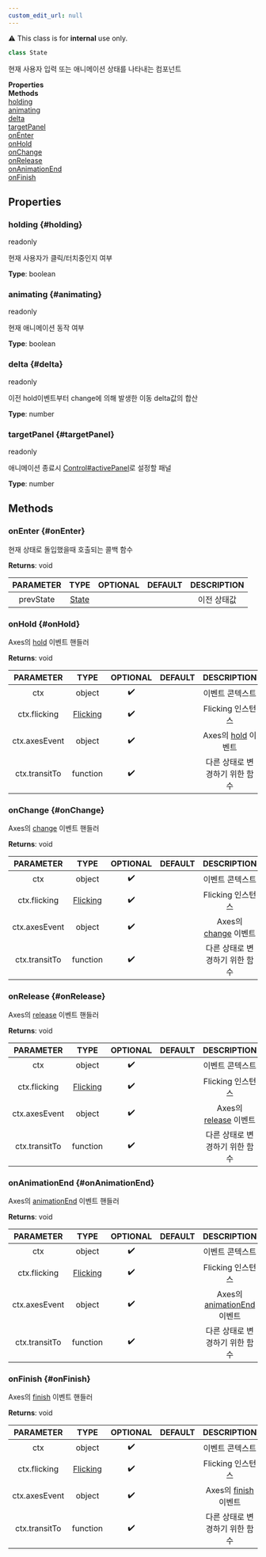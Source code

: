 ```yaml
---
custom_edit_url: null
---
```


<div className="notification is-warning my-2">⚠️ This class is for <strong>internal</strong> use only.</div>

```ts
class State
```

<div>

</div>

현재 사용자 입력 또는 애니메이션 상태를 나타내는 컴포넌트

<div className="container">
  <div className="row mb-2"><div className="col col--6"><strong>Properties</strong></div><div className="col col--6"><strong>Methods</strong></div></div>
  <div className="row"><div className="col col--6"><a href="#holding">holding</a><br/><a href="#animating">animating</a><br/><a href="#delta">delta</a><br/><a href="#targetPanel">targetPanel</a></div><div className="col col--6"><a href="#onEnter">onEnter</a><br/><a href="#onHold">onHold</a><br/><a href="#onChange">onChange</a><br/><a href="#onRelease">onRelease</a><br/><a href="#onAnimationEnd">onAnimationEnd</a><br/><a href="#onFinish">onFinish</a></div></div>
</div>

## Properties

### holding {#holding}

<div>
  <span className="badge badge--warning">readonly</span>
</div>

현재 사용자가 클릭/터치중인지 여부

**Type**: boolean

### animating {#animating}

<div>
  <span className="badge badge--warning">readonly</span>
</div>

현재 애니메이션 동작 여부

**Type**: boolean

### delta {#delta}

<div>
  <span className="badge badge--warning">readonly</span>
</div>

이전 hold이벤트부터 change에 의해 발생한 이동 delta값의 합산

**Type**: number

### targetPanel {#targetPanel}

<div>
  <span className="badge badge--warning">readonly</span>
</div>

애니메이션 종료시 [Control#activePanel](Control#activePanel)로 설정할 패널

**Type**: number

## Methods

### onEnter {#onEnter}

<div>

</div>

현재 상태로 돌입했을때 호출되는 콜백 함수

**Returns**: void

|PARAMETER|TYPE|OPTIONAL|DEFAULT|DESCRIPTION|
|:---:|:---:|:---:|:---:|:---:|
|prevState|[State](State)|||이전 상태값|

### onHold {#onHold}

<div>

</div>

Axes의 [hold](https://naver.github.io/egjs-axes/release/latest/doc/eg.Axes.html#event:hold) 이벤트 핸들러

**Returns**: void

|PARAMETER|TYPE|OPTIONAL|DEFAULT|DESCRIPTION|
|:---:|:---:|:---:|:---:|:---:|
|ctx|object|✔️||이벤트 콘텍스트|
|ctx.flicking|[Flicking](Flicking)|✔️||Flicking 인스턴스|
|ctx.axesEvent|object|✔️||Axes의 [hold](https://naver.github.io/egjs-axes/release/latest/doc/eg.Axes.html#event:hold) 이벤트|
|ctx.transitTo|function|✔️||다른 상태로 변경하기 위한 함수|

### onChange {#onChange}

<div>

</div>

Axes의 [change](https://naver.github.io/egjs-axes/release/latest/doc/eg.Axes.html#event:change) 이벤트 핸들러

**Returns**: void

|PARAMETER|TYPE|OPTIONAL|DEFAULT|DESCRIPTION|
|:---:|:---:|:---:|:---:|:---:|
|ctx|object|✔️||이벤트 콘텍스트|
|ctx.flicking|[Flicking](Flicking)|✔️||Flicking 인스턴스|
|ctx.axesEvent|object|✔️||Axes의 [change](https://naver.github.io/egjs-axes/release/latest/doc/eg.Axes.html#event:change) 이벤트|
|ctx.transitTo|function|✔️||다른 상태로 변경하기 위한 함수|

### onRelease {#onRelease}

<div>

</div>

Axes의 [release](https://naver.github.io/egjs-axes/release/latest/doc/eg.Axes.html#event:release) 이벤트 핸들러

**Returns**: void

|PARAMETER|TYPE|OPTIONAL|DEFAULT|DESCRIPTION|
|:---:|:---:|:---:|:---:|:---:|
|ctx|object|✔️||이벤트 콘텍스트|
|ctx.flicking|[Flicking](Flicking)|✔️||Flicking 인스턴스|
|ctx.axesEvent|object|✔️||Axes의 [release](https://naver.github.io/egjs-axes/release/latest/doc/eg.Axes.html#event:release) 이벤트|
|ctx.transitTo|function|✔️||다른 상태로 변경하기 위한 함수|

### onAnimationEnd {#onAnimationEnd}

<div>

</div>

Axes의 [animationEnd](https://naver.github.io/egjs-axes/release/latest/doc/eg.Axes.html#event:animationEnd) 이벤트 핸들러

**Returns**: void

|PARAMETER|TYPE|OPTIONAL|DEFAULT|DESCRIPTION|
|:---:|:---:|:---:|:---:|:---:|
|ctx|object|✔️||이벤트 콘텍스트|
|ctx.flicking|[Flicking](Flicking)|✔️||Flicking 인스턴스|
|ctx.axesEvent|object|✔️||Axes의 [animationEnd](https://naver.github.io/egjs-axes/release/latest/doc/eg.Axes.html#event:animationEnd) 이벤트|
|ctx.transitTo|function|✔️||다른 상태로 변경하기 위한 함수|

### onFinish {#onFinish}

<div>

</div>

Axes의 [finish](https://naver.github.io/egjs-axes/release/latest/doc/eg.Axes.html#event:finish) 이벤트 핸들러

**Returns**: void

|PARAMETER|TYPE|OPTIONAL|DEFAULT|DESCRIPTION|
|:---:|:---:|:---:|:---:|:---:|
|ctx|object|✔️||이벤트 콘텍스트|
|ctx.flicking|[Flicking](Flicking)|✔️||Flicking 인스턴스|
|ctx.axesEvent|object|✔️||Axes의 [finish](https://naver.github.io/egjs-axes/release/latest/doc/eg.Axes.html#event:finish) 이벤트|
|ctx.transitTo|function|✔️||다른 상태로 변경하기 위한 함수|

